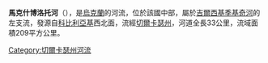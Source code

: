 '''馬克什博洛托河'''（{{lang-uk|Макшиболото}}），是[[烏克蘭|烏克蘭]]的河流，位於該國中部，屬於[[吉爾西基季基奇河|吉爾西基季基奇河]]的左支流，發源自[[科比利亞基_(茲韋尼戈羅德卡區)|科比利亞基]]西北面，流經[[切爾卡瑟州|切爾卡瑟州]]，河道全長33公里，流域面積209平方公里。

{{DEFAULTSORT:Макшиболото}}
[[Category:切爾卡瑟州河流|Category:切爾卡瑟州河流]]


{{Ukraine-river-stub}}
